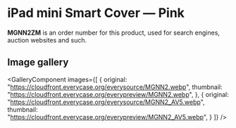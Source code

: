 
# iPad mini Smart Cover — Pink

<Callout type='info' emoji='👉🏻'>**MGNN2ZM** is an order number for this product, used for search engines, auction websites and such.</Callout>

## Image gallery

<GalleryComponent
    images={[
      {
        original: "https://cloudfront.everycase.org/everysource/MGNN2.webp",
        thumbnail: "https://cloudfront.everycase.org/everypreview/MGNN2.webp",
      },
      {
        original: "https://cloudfront.everycase.org/everysource/MGNN2_AV5.webp",
        thumbnail: "https://cloudfront.everycase.org/everypreview/MGNN2_AV5.webp",
      }
    ]}
  />
